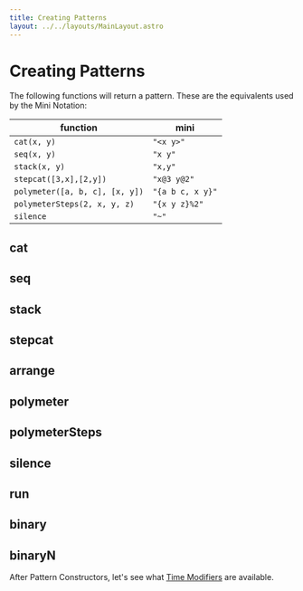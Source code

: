 ```yaml
---
title: Creating Patterns
layout: ../../layouts/MainLayout.astro
---
```



# Creating Patterns

The following functions will return a pattern.
These are the equivalents used by the Mini Notation:

| function                       | mini             |
| ------------------------------ | ---------------- |
| `cat(x, y)`                    | `"<x y>"`        |
| `seq(x, y)`                    | `"x y"`          |
| `stack(x, y)`                  | `"x,y"`          |
| `stepcat([3,x],[2,y])`         | `"x@3 y@2"`      |
| `polymeter([a, b, c], [x, y])` | `"{a b c, x y}"` |
| `polymeterSteps(2, x, y, z)`   | `"{x y z}%2"`    |
| `silence`                      | `"~"`            |

## cat

<JsDoc client:idle name="cat" h={0} />

## seq

<JsDoc client:idle name="seq" h={0} />

## stack

<JsDoc client:idle name="stack" h={0} />

## stepcat

<JsDoc client:idle name="stepcat" h={0} />

## arrange

<JsDoc client:idle name="arrange" h={0} />

## polymeter

<JsDoc client:idle name="polymeter" h={0} />

## polymeterSteps

<JsDoc client:idle name="polymeterSteps" h={0} />

## silence

<JsDoc client:idle name="silence" h={0} />

## run

<JsDoc client:idle name="run" h={0} />

## binary

<JsDoc client:idle name="binary" h={0} />

## binaryN

<JsDoc client:idle name="binaryN" h={0} />

After Pattern Constructors, let's see what [Time Modifiers](/learn/time-modifiers) are available.
